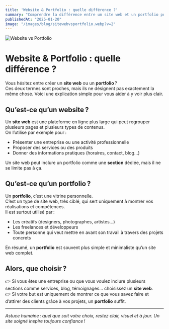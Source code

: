 ```yaml
---
title: 'Website & Portfolio : quelle différence ?'
summary: "Comprendre la différence entre un site web et un portfolio pour mieux choisir"
publishedAt: "2025-01-20"
image: "/images/blog/sitewebvsportfolio.webp?v=2"
---
```


<img src="/images/blog/sitewebvsportfolio.webp?v=2" alt="Website vs Portfolio" />

# Website & Portfolio : quelle différence ?

Vous hésitez entre créer un **site web** ou un **portfolio** ?  
Ces deux termes sont proches, mais ils ne désignent pas exactement la même chose. Voici une explication simple pour vous aider à y voir plus clair.

## Qu’est-ce qu’un website ?

Un **site web** est une plateforme en ligne plus large qui peut regrouper plusieurs pages et plusieurs types de contenus.  
On l’utilise par exemple pour :
- Présenter une entreprise ou une activité professionnelle
- Proposer des services ou des produits
- Donner des informations pratiques (horaires, contact, blog…)

Un site web peut inclure un portfolio comme une **section** dédiée, mais il ne se limite pas à ça.

## Qu’est-ce qu’un portfolio ?

Un **portfolio**, c’est une vitrine personnelle.  
C’est un type de site web, très ciblé, qui sert uniquement à montrer vos réalisations et compétences.  
Il est surtout utilisé par :
- Les créatifs (designers, photographes, artistes…)
- Les freelances et développeurs
- Toute personne qui veut mettre en avant son travail à travers des projets concrets

En résumé, un **portfolio** est souvent plus simple et minimaliste qu’un site web complet.

## Alors, que choisir ?

👉 Si vous êtes une entreprise ou que vous voulez inclure plusieurs sections comme services, blog, témoignages… choisissez un **site web**.  
👉 Si votre but est uniquement de montrer ce que vous savez faire et d’attirer des clients grâce à vos projets, un **portfolio** suffit.

---

*Astuce humaine : quel que soit votre choix, restez clair, visuel et à jour. Un site soigné inspire toujours confiance !*
